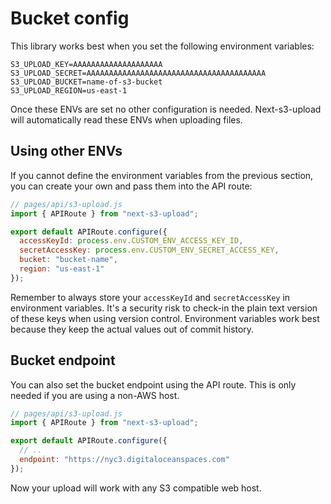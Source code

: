 # Bucket config

This library works best when you set the following environment variables:

```text
S3_UPLOAD_KEY=AAAAAAAAAAAAAAAAAAAA
S3_UPLOAD_SECRET=AAAAAAAAAAAAAAAAAAAAAAAAAAAAAAAAAAAAAAAA
S3_UPLOAD_BUCKET=name-of-s3-bucket
S3_UPLOAD_REGION=us-east-1
```

Once these ENVs are set no other configuration is needed. Next-s3-upload will automatically read these ENVs when uploading files.

## Using other ENVs

If you cannot define the environment variables from the previous section, you can create your own and pass them into the API route:

```js
// pages/api/s3-upload.js
import { APIRoute } from "next-s3-upload";

export default APIRoute.configure({
  accessKeyId: process.env.CUSTOM_ENV_ACCESS_KEY_ID,
  secretAccessKey: process.env.CUSTOM_ENV_SECRET_ACCESS_KEY,
  bucket: "bucket-name",
  region: "us-east-1"
});
```

Remember to always store your `accessKeyId` and `secretAccessKey` in environment variables. It's a security risk to check-in the plain text version of these keys when using version control. Environment variables work best because they keep the actual values out of commit history.

## Bucket endpoint

You can also set the bucket endpoint using the API route. This is only needed if you are using a non-AWS host.

```js
// pages/api/s3-upload.js
import { APIRoute } from "next-s3-upload";

export default APIRoute.configure({
  // ..
  endpoint: "https://nyc3.digitaloceanspaces.com"
});
```

Now your upload will work with any S3 compatible web host.
